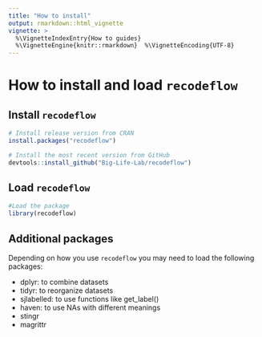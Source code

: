 ```yaml
---
title: "How to install"
output: rmarkdown::html_vignette
vignette: >
  %\VignetteIndexEntry{How to guides}     
  %\VignetteEngine{knitr::rmarkdown}  %\VignetteEncoding{UTF-8}
---
```



# How to install and load `recodeflow`

## Install `recodeflow`
```r
# Install release version from CRAN
install.packages("recodeflow")

# Install the most recent version from GitHub
devtools::install_github("Big-Life-Lab/recodeflow")
```

## Load `recodeflow`

```r
#Load the package
library(recodeflow)
```

## Additional packages

Depending on how you use `recodeflow` you may need to load the following packages:

- dplyr: to combine datasets
- tidyr: to reorganize datasets
- sjlabelled: to use functions like get_label()
- haven: to use NAs with different meanings
- stingr
- magrittr


